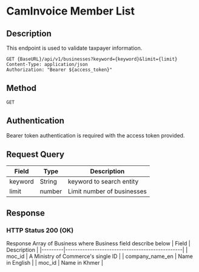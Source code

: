 # CamInvoice Member List

## Description
This endpoint is used to validate taxpayer information.

```http
GET {BaseURL}/api/v1/businesses?keyword={keyword}&limit={limit}
Content-Type: application/json
Authorization: "Bearer ${access_token}"
```

## Method
`GET`

## Authentication
Bearer token authentication is required with the access token provided.


## Request Query
| Field            | Type    | Description                                      |
|------------------|---------|--------------------------------------------------|
| keyword        | String   | keyword to search entity                          |
| limit           | number   | Limit number of businesses

## Response

### HTTP Status 200 (OK)
Response Array of Business where Business field describe below
| Field   | Description                                    |
|---------|------------------------------------------------|
| moc_id  | A Ministry of Commerce's single ID |
| company_name_en  | Name in English |
| moc_id  | Name in Khmer |

